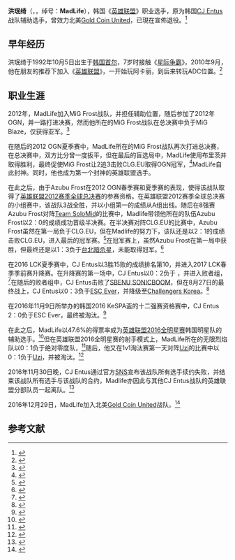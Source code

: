 {{NoteTA
| G1=Games
| G2=LOL
}}
{{Infobox Pro Gaming player
| ID            = MadLife
| name          = 洪珉绮
| name_trans    = 
| image         = 
| caption       = 
| status        = 非活躍
| birth_date    = {{Birth date and age|year=1992|month=10|day=5}}
| hometown      = {{KOR}}[[首爾特別市|首爾特別市]][[廣津區|廣津區]][[紫陽洞|紫陽洞]]
| nationality   = {{ROK}}
| team          = [[Gold_Coin_United|Gold Coin United]]
| league        = 
| coach         = 
| games         = [[英雄聯盟|英雄聯盟]]
| earnings      = 
| championships =
| nickname      = M神，輔助之神
| website       = 
| years1        = 2011年10月-2012年6月	
| team1         = Maximum impact Gaming Frost
| years2        = 2012年6月-2013年2月
| team2         = Azubu Frost
| years3        = 2013年2月-2014年12月
| team3         = CJ Entus Frost
| years4        = 2014年12月-2016年11月
| team4         = [[CJ_Entus|CJ Entus]]
| years5        = 2016年12月-2017年11月
| team5         = [[Gold_Coin_United|Gold Coin United]]
}}
'''洪珉绮'''（{{Kor|諺=홍민기|漢=洪珉綺|羅=Hong Min-gi|f=y}}，{{bd|1992年|10月5日}}，绰号：'''MadLife'''），韩国《[[英雄联盟|英雄联盟]]》职业选手，原为韩国[[CJ_Entus|CJ Entus]]战队辅助选手，曾效力北美[[Gold_Coin_United|Gold Coin United]]，已現在宣佈退役。<ref>{{Cite web |url = https://www.invenglobal.com/articles/5367/lck-legend-madlife-officially-announces-his-retirement |title = LCK Legend, "Madlife" Officially Announces His Retirement |date = 2018年6月19日 |publisher = Inven Global |language = en |access-date = 2018年7月31日 |archive-date = 2020年11月9日 |archive-url = https://web.archive.org/web/20201109042645/https://www.invenglobal.com/articles/5367/lck-legend-madlife-officially-announces-his-retirement |dead-url = no }}</ref>

==早年经历==

洪珉绮于1992年10月5日出生于[[韩国|韩国]][[首尔|首尔]]，7岁时接触《[[星际争霸_(游戏)|星际争霸]]》，2010年9月，他在朋友的推荐下加入《[[英雄联盟|英雄联盟]]》，一开始玩阿卡丽，到后来转玩ADC位置。<ref>{{Cite web |url = http://games.qq.com/a/20151201/041749.htm |title = 从人到神的蜕变，永不放弃的Madlife |author = 糖果 |date = 2015年12月1日 |publisher = 腾讯游戏 |language = zh-cn |access-date = 2016年9月3日 |archive-date = 2016年12月24日 |archive-url = https://web.archive.org/web/20161224035807/http://games.qq.com/a/20151201/041749.htm |dead-url = no }}</ref>

==职业生涯==

2012年，MadLife加入MiG Frost战队，并担任辅助位置，随后参加了2012年OGN，并一路打进决赛，然而他所在的MiG Frost战队在总决赛中负于MiG Blaze，仅获得亚军。<ref>{{Cite web |url = http://wangyou.pcgames.com.cn/zhuanti/lol/news/event/1203/2479292.html |title = OGN2012英雄联盟LOL春季联赛视频直播专题报道 |date = 2012年3月21日 |publisher = 太平洋游戏网 |language = zh-cn |access-date = 2016年12月23日 |archive-url = https://web.archive.org/web/20161224032642/http://wangyou.pcgames.com.cn/zhuanti/lol/news/event/1203/2479292.html |archive-date = 2016年12月24日 |dead-url = yes }}</ref>

在随后的2012 OGN夏季赛中，MadLife所在的MiG Frost战队再次打进总决赛，在总决赛中，双方比分曾一度扳平，但在最后的盲选局中，MadLife使用布里茨并取得胜利，最终促使MiG Frost让2追3击败CLG.EU取得OGN冠军，<ref>{{Cite web |url = http://www.52pk.com/gl/6521542.shtml |title = 2012年OGN夏季赛决赛：AZUBU.Frost VS CLG.eu |author = FT |date = 2015年8月29日 |publisher = 52PK游戏网 |language = zh-cn |access-date = 2016年9月3日 |archive-date = 2018年9月27日 |archive-url = https://web.archive.org/web/20180927031618/http://www.52pk.com/gl/6521542.shtml |dead-url = no }}</ref>MadLife自此封神。同时，他也成为第一个封神的英雄联盟选手。

在此之后，由于Azubu Frost在2012 OGN春季赛和夏季赛的表现，使得该战队取得了[[英雄联盟2012赛季全球总决赛|英雄联盟2012赛季全球总决赛]]的参赛资格。在英雄联盟2012赛季全球总决赛的小组赛中，该战队3战全胜，并以小组第一的成绩从A组出线。随后在8强赛Azubu Frost对阵[[Team_SoloMid|Team SoloMid]]的比赛中，Madlife带领他所在的队伍Azubu Frost以2：0的成绩成功晋级半决赛。在半决赛对阵CLG.EU的比赛中，Azubu Frost虽然在第一局负于CLG.EU，但在Madlife的努力下，该队还是以2：1的成绩击败CLG.EU，进入最后的冠军赛。<ref>{{Cite web |url = http://wangyou.pcgames.com.cn/zhuanti/lol/video/events/1210/2655488.html |title = S2全球冠军赛半决赛 CLG.EU VS Frost |date = 2012年10月11日 |publisher = 太平洋游戏网 |language = zh-cn |access-date = 2016年12月10日 |archive-url = https://web.archive.org/web/20161221015011/http://wangyou.pcgames.com.cn/zhuanti/lol/video/events/1210/2655488.html |archive-date = 2016年12月21日 |dead-url = yes }}</ref>在冠军赛上，虽然Azubu Frost在第一局中获胜，但最终还是以1：3负于[[台北暗杀星|台北暗杀星]]，未能取得冠军。<ref>{{cite news | title = 英雄聯盟 台北暗殺星奪冠 | url = http://www.cna.com.tw/News/FirstNews/201210140037.aspx | publisher = 中央通訊社 | author = 吳協昌 | date = 2012-10-14 | language = zh-tw | accessdate = 2016-12-10 | archive-date = 2019-06-28 | archive-url = https://web.archive.org/web/20190628230217/https://www.cna.com.tw/news/firstnews/201210140037.aspx | dead-url = no }}</ref>

在2016 LCK夏季赛中，CJ Entus以3胜15败的成绩排名第10，并进入2017 LCK春季季前赛升降赛。在升降赛的第一场中，CJ Entus以0：2负于{{link-ko|KONGDOO Monster|콩두 몬스터}}
，并进入败者组，<ref>{{Cite web |url = http://lol.178.com/201608/265920897065.html |title = 2017LCK春季升降赛第一轮：CJ惊险进入败者组 |author = saralolita |date = 2016年8月23日 |publisher = 178lol英雄联盟 |language = zh-cn |access-date = 2016年12月23日 |archive-date = 2016年12月23日 |archive-url = https://web.archive.org/web/20161223132910/http://lol.178.com/201608/265920897065.html |dead-url = no }}</ref>在随后的败者组中，CJ Entus击败了[[SBENU_SONICBOOM|SBENU SONICBOOM]]，但在8月27日的最终战上，CJ Entus以0：3负于[[ESC_Ever|ESC Ever]]，并降级至[[Challengers_Korea|Challengers Korea]]。<ref>{{Cite web |url = http://lol.17173.com/news/08282016/122524923.shtml |title = 名门CJ降级 辅助之神MadLife告别LCK |author = 可喜@可乐 |date = 2016年8月23日 |publisher = 17173 |language = zh-cn |access-date = 2016-12-23 |archive-url = https://web.archive.org/web/20160830083247/http://lol.17173.com/news/08282016/122524923.shtml |archive-date = 2016-08-30 |dead-url = yes }}</ref>

在2016年11月9日所举办的韩国2016 KeSPA盃的十二强赛资格赛中，CJ Entus 2：0负于ESC Ever，最终被淘汰。<ref>{{Cite web |url = http://www.newyx.net/gl/437655_1.htm |title = 《LOL》2016韩国KeSPA杯 ROX夺得冠军 |author = 追风少年 |date = 2016年11月19日 |publisher = 牛游戏网攻略 |language = zh-cn |access-date = 2017年1月1日 |archive-date = 2018年3月16日 |archive-url = https://web.archive.org/web/20180316132029/http://www.newyx.net/gl/437655_1.htm |dead-url = no }}</ref>

在此之后，MadLife以47.6%的得票率成为[[英雄联盟2016全明星赛|英雄联盟2016全明星赛]]韩国明星队的辅助选手。<ref>{{Cite web |url = http://m.zol.com.cn/article/6131237.html |title = 韩国LCK全明星出炉 M神Madlife再次入选 完 |author = 赵苏凯 |date = 2016年11月9日 |publisher = 中关村在线 |language = zh-cn |access-date = 2017年1月24日 |archive-date = 2017年2月2日 |archive-url = https://web.archive.org/web/20170202023903/http://m.zol.com.cn/article/6131237.html |dead-url = no }}</ref>但在英雄联盟2016全明星赛的射手模式上，MadLife所在的无限烈焰队以0：1负于绝对零度队，<ref>{{Cite web |url = http://games.sina.com.cn/yxbk/wy/lol/2016-12-09/doc-ifxypipu7472335.shtml |title = LOL全明星赛射手模式规则介绍 我狗爆炸输出赢积分 |date = 2016年12月9日 |publisher = 新浪游戏 |language = zh-cn |access-date = 2017-01-24 |archive-date = 2017-02-02 |archive-url = https://web.archive.org/web/20170202030723/http://games.sina.com.cn/yxbk/wy/lol/2016-12-09/doc-ifxypipu7472335.shtml |dead-url = no }}</ref>随后，他又在1v1淘汰赛第一天对阵[[簡自豪|Uzi]]的比赛中以0：1负于[[簡自豪|Uzi]]，并被淘汰。<ref>{{Cite web |url = http://www.lesports.com/news/945198019.html |title = 2016英雄联盟全明星赛 Madlife vs UZI |date = 2016年12月9日 |publisher = 乐视体育 |language = zh-cn |access-date = 2017年1月24日 |archive-date = 2017年2月2日 |archive-url = https://web.archive.org/web/20170202033320/http://www.lesports.com/news/945198019.html |dead-url = no }}</ref>

2016年11月30日晚，CJ Entus通过官方[[SNS|SNS]]宣布该战队所有选手续约失败，并结束该战队所有选手与该战队的合约，Madlife亦因此与其他CJ Entus战队的英雄联盟分部队员一起离队。<ref>{{Cite web |url = http://lol.mingrent.com/news/393609.html |title = Madlife终和CJ说再见 CJ战队全员离队 |author = 塞上云 |date = 2016年12月2日 |publisher = 游戏名人堂 |language = zh-cn |deadurl = yes |archiveurl = https://web.archive.org/web/20161220123931/http://lol.mingrent.com/news/393609.html |archivedate = 2016年12月20日 |df =  }}</ref>

2016年12月29日，MadLife加入北美[[Gold_Coin_United|Gold Coin United]]战队。<ref>{{Cite web |url = http://wangyou.pcgames.com.cn/656/6560713.html |title = Madlife加入NA GCU战队 征战挑战者联赛 |author = 小布 |date = 2016年12月30日 |publisher = 太平洋游戏网 |language = zh-cn |access-date = 2017年1月1日 |archive-url = https://web.archive.org/web/20170101162918/http://wangyou.pcgames.com.cn/656/6560713.html |archive-date = 2017年1月1日 |dead-url = yes }}</ref>

== 参考文献 ==
{{reflist|2}}